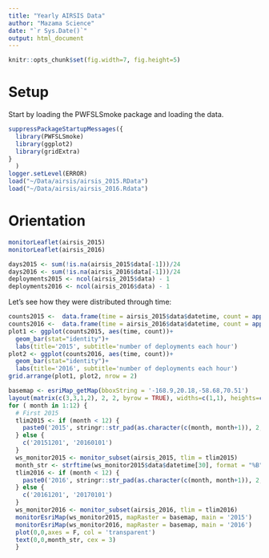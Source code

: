 ```yaml
---
title: "Yearly AIRSIS Data"
author: "Mazama Science"
date: "`r Sys.Date()`"
output: html_document
---
```


```r
knitr::opts_chunk$set(fig.width=7, fig.height=5)
```

# Setup

Start by loading the PWFSLSmoke package and loading the data. 

```r
suppressPackageStartupMessages({
  library(PWFSLSmoke)
  library(ggplot2)
  library(gridExtra)
}
  )
logger.setLevel(ERROR)
load("~/Data/airsis/airsis_2015.RData")
load("~/Data/airsis/airsis_2016.Rdata")
```

# Orientation

```r
monitorLeaflet(airsis_2015)
monitorLeaflet(airsis_2016)
```

```r
days2015 <- sum(!is.na(airsis_2015$data[-1]))/24
days2016 <- sum(!is.na(airsis_2016$data[-1]))/24
deployments2015 <- ncol(airsis_2015$data) - 1
deployments2016 <- ncol(airsis_2016$data) - 1
```

Let's see how they were distributed through time:

```r
counts2015 <-  data.frame(time = airsis_2015$data$datetime, count = apply(airsis_2015$data[-1], 1, function(x) sum(!is.na(x))))
counts2016 <-  data.frame(time = airsis_2016$data$datetime, count = apply(airsis_2016$data[-1], 1, function(x) sum(!is.na(x))))
plot1 <- ggplot(counts2015, aes(time, count))+
  geom_bar(stat="identity")+
  labs(title='2015', subtitle='number of deployments each hour')
plot2 <- ggplot(counts2016, aes(time, count))+
  geom_bar(stat="identity")+
  labs(title='2016', subtitle='number of deployments each hour')
grid.arrange(plot1, plot2, nrow = 2)
```

```r
basemap <- esriMap_getMap(bboxString = '-168.9,20.18,-58.68,70.51')
layout(matrix(c(3,3,1,2), 2, 2, byrow = TRUE), widths=c(1,1), heights=c(1,3)) 
for ( month in 1:12) {
  # First 2015
  tlim2015 <- if (month < 12) {
    paste0('2015', stringr::str_pad(as.character(c(month, month+1)), 2, side = 'left', "0"), '01')
  } else {
    c('20151201', '20160101')
  }
  ws_monitor2015 <- monitor_subset(airsis_2015, tlim = tlim2015)
  month_str <- strftime(ws_monitor2015$data$datetime[30], format = "%B")
  tlim2016 <- if (month < 12) {
    paste0('2016', stringr::str_pad(as.character(c(month, month+1)), 2, side = 'left', "0"), '01')
  } else {
    c('20161201', '20170101')
  }
  ws_monitor2016 <- monitor_subset(airsis_2016, tlim = tlim2016)
  monitorEsriMap(ws_monitor2015, mapRaster = basemap, main = '2015')
  monitorEsriMap(ws_monitor2016, mapRaster = basemap, main = '2016')
  plot(0,0,axes = F, col = 'transparent')
  text(0,0,month_str, cex = 3)
  }
```


